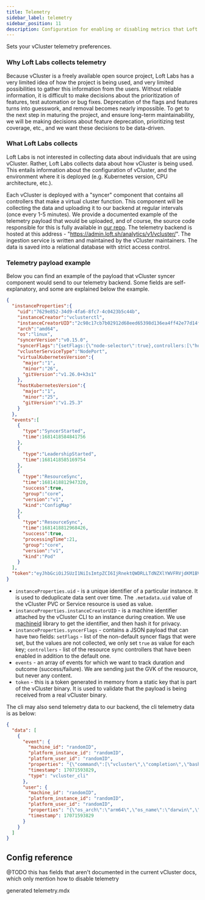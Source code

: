 ```yaml
---
title: Telemetry
sidebar_label: telemetry
sidebar_position: 11
description: Configuration for enabling or disabling metrics that Loft Labs collects.
---
```





Sets your vCluster telemetry preferences.

### Why Loft Labs collects telemetry

Because vCluster is a freely available open source project, Loft Labs has a very limited idea of how the project is being used, and very limited possibilities to gather this information from the users. Without reliable information, it is difficult to make decisions about the prioritization of features, test automation or bug fixes. Deprecation of the flags and features turns into guesswork, and removal becomes nearly impossible.
To get to the next step in maturing the project, and ensure long-term maintainability, we will be making decisions about feature deprecation, prioritizing test coverage, etc., and we want these decisions to be data-driven.

### What Loft Labs collects

Loft Labs is not interested in collecting data about individuals that are using vCluster. Rather, Loft Labs collects data about how vCluster is being used. This entails information about the configuration of vCluster, and the environment where it is deployed (e.g. Kubernetes version, CPU architecture, etc.).

Each vCluster is deployed with a "syncer" component that contains all controllers that make a virtual cluster function. This component will be collecting the data and uploading it to our backend at regular intervals (once every 1-5 minutes). We provide a documented example of the telemetry payload that would be uploaded, and of course, the source code responsible for this is fully available in [our repo](https://github.com/loft-sh/vcluster). The telemetry backend is hosted at this address - "https://admin.loft.sh/analytics/v1/vcluster/". The ingestion service is written and maintained by the vCluster maintainers. The data is saved into a relational database with strict access control.

### Telemetry payload example

Below you can find an example of the payload that vCluster syncer component would send to our telemetry backend. Some fields are self-explanatory, and some are explained below the example.

```json
{
  "instanceProperties":{
    "uid":"7629e852-34d9-4fa6-8fc7-4c0423b5c44b",
    "instanceCreator":"vclusterctl",
    "instanceCreatorUID":"2c98c17cb7b02912d68eed65398d136ea4ff42e77d14f48a4d383420f8eada44",
    "arch":"amd64",
    "os":"linux",
    "syncerVersion":"v0.15.0",
    "syncerFlags":"{setFlags:{\"node-selector\":true},controllers:[\"hoststorageclasses\"]}",
    "vclusterServiceType":"NodePort",
    "virtualKubernetesVersion":{
      "major":"1",
      "minor":"26",
      "gitVersion":"v1.26.0+k3s1"
    },
    "hostKubernetesVersion":{
      "major":"1",
      "minor":"25",
      "gitVersion":"v1.25.3"
    }
  },
  "events":[
    {
      "type":"SyncerStarted",
      "time":1681418584841756
    },
    {
      "type":"LeadershipStarted",
      "time":1681418585169754
    },
    {
      "type":"ResourceSync",
      "time":1681418812947320,
      "success":true,
      "group":"core",
      "version":"v1",
      "kind":"ConfigMap"
    },
    {
      "type":"ResourceSync",
      "time":1681418812968426,
      "success":true,
      "processingTime":21,
      "group":"core",
      "version":"v1",
      "kind":"Pod"
    }
  ],
  "token":"eyJhbGciOiJSUzI1NiIsImtpZCI6IjRnektQWDRLLTdNZXlYWVFRVjdKM1BVUnhHRTdOVW1UazIyeGphcVRmdlUifQ.eyJpc3MiOiJ2Y2x1c3Rlci10ZWxlbWV0cnkifQ.WEh-8EfCpB1mW24s-jLW1vkcgLzTo6UArxgL03A650BnHv5aUY-C-BcR_sdOoMJIGZifdTImYwWIZYBPD232odlOiVijKGH3CMRPH9gblzUeRkBO1Qdl_qq7pIjEIWiQ4y6-H02u3nFtXBWmdq77rF32pxtzonvknFPKCvdoICP773wiJk_Tvofno0GnMxWLuojqahZdTjo15ww4kB5BnZZoT7UrhyPRFYD6fAL1YJq8WLi0GSKN2hoeC5EpcvLzmCfV3qUd_3PmHTIvvUJdTvjDfTUjI7aQfn1XsPz_GfRCsv18LNmTd2PqYbOaIZP7GeJ5l63pNp0IDKNgjtnjdl6bPgtoV21cZjZ4iVd2ODjUiTBUtFTT8QxXPA6_fuX1ZCpnAEppfELopkrFKD0F9RQFZW8BVWiaKLiULy3AgfaOUYOTlt0-j52JXW7gbNXhdIgWvt5r99a7DUAd8yo76SJBxMA3WQfSs43SeppM_iegVAa13ZUSKsiyNWUZ84SXtT1nlma93JZPchtdNKpgQIWiKC9MrNf3DiibBLHln3DE21XMVzn7CEuFiNLy4zl088Kg3Ue3KJiJBvWWFBN1kf-5xq1BN9lfVzwbaRW_mF2zcKz5sXe8J5wbiFzWOuCTWu24XPUUVj4aW_SkTeag80iMqFtrSAt63diQ6s9gm9g"
}
```

- `instanceProperties.uid` - is a unique identifier of a particular instance. It is used to deduplicate data sent over time. The `.metadata.uid` value of the vCluster PVC or Service resource is used as value.
- `instanceProperties.instanceCreatorUID` - is a machine identifier attached by the vCluster CLI to an instance during creation. We use [machineid](https://github.com/denisbrodbeck/machineid) library to get the identifier, and then hash it for privacy.
- `instanceProperties.syncerFlags` - contains a JSON payload that can have two fields: `setFlags` - list of the non-default syncer flags that were set, but the values are not collected, we only set `true` as value for each key; `controllers` - list of the resource sync controllers that have been enabled in addition to the default one.
- `events` - an array of events for which we want to track duration and outcome (success/failure). We are sending just the GVK of the resource, but never any content.
- `token` - this is a token generated in memory from a static key that is part of the vCluster binary. It is used to validate that the payload is being received from a real vCluster binary.

The cli may also send telemetry data to our backend, the cli telemetry data is as below:

```json
{
  "data": [
    {
      "event": {
        "machine_id": "randomID",
        "platform_instance_id": "randomID",
        "platform_user_id": "randomID",
        "properties": "{\"command\":[\"vcluster\",\"completion\",\"bash\"],\"version\":\"0.18.1\"}",
        "timestamp": 17071593829,
        "type": "vcluster_cli"
      },
      "user": {
        "machine_id": "randomID",
        "platform_instance_id": "randomID",
        "platform_user_id": "randomID",
        "properties": "{\"os_arch\":\"arm64\",\"os_name\":\"darwin\",\"timezone\":\"GMT\"}",
        "timestamp": 17071593829
      }
    }
  ]
}
```




## Config reference

@TODO this has fields that aren't documented in the current vCluster docs, which only mention how to disable telemetry

generated telemetry.mdx

<Telemetry />